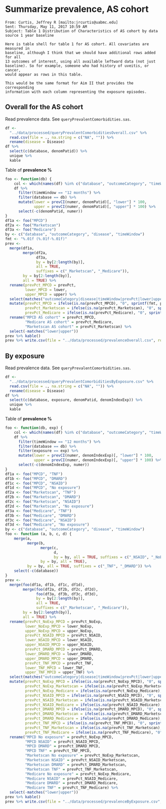 # Summarize prevalence, AS cohort

```
From: Curtis, Jeffrey R [mailto:jrcurtis@uabmc.edu] 
Sent: Thursday, May 11, 2017 10:59 AM
Subject: Table 1 Distribution of Characteristics of AS cohort by data source 1 year baseline

Here is table shell for table 1 for AS cohort. All covariates are measured in
baseline, although I think that we should have additional rows added for all
13 outcomes of interest, using all available leftward data (not just
baseline). So for example, someone who had history of uveitis, or cancer,
would appear as rows in this table.

This would be the same format for Aim II that provides the corresponding
information with each column representing the exposure episodes.
```


## Overall for the AS cohort

Read prevalence data.
See `queryPrevalentComorbidities.sas`.

```r
df <-
  "../data/processed/queryPrevalentComorbiditiesOverall.csv" %>% 
  read.csv(file = ., na.string = c("NA", "")) %>% 
  rename(disease = Disease)
df %>% 
  select(c(database, denomPatid)) %>% 
  unique %>% 
  kable
```

Table of **prevalence %**

```r
foo <- function(db) {
    col <- which(names(df) %in% c("database", "outcomeCategory", "timeWindow", "disease", "prevPct", "denomPatid"))
    df %>% 
      filter(timeWindow == "12 months") %>% 
      filter(database == db) %>% 
      mutate(lower = prevCI(numer, denomPatid)[, "lower"] * 100,
             upper = prevCI(numer, denomPatid)[, "upper"] * 100) %>% 
      select(-c(denomPatid, numer))
}
df1a <- foo("MPCD")
df2a <- foo("Marketscan")
df3a <- foo("Medicare")
by <- c("database", "outcomeCategory", "disease", "timeWindow")
fmt <- "%.01f (%.01f-%.01f)"
prev <- 
  merge(df1a, 
        merge(df2a,
              df3a,
              by = by[2:length(by)],
              all = TRUE,
              suffixes = c("_Marketscan", "_Medicare")),
        by = by[2:length(by)],
        all = TRUE) %>% 
  rename(prevPct_MPCD = prevPct,
         lower_MPCD = lower,
         upper_MPCD = upper) %>%
  select(matches("outcomeCategory|disease|timeWindow|prevPct|lower|upper")) %>% 
  mutate(prevPct_MPCD = ifelse(is.na(prevPct_MPCD), "0", sprintf(fmt, prevPct_MPCD, lower_MPCD, upper_MPCD)),
         prevPct_Marketscan = ifelse(is.na(prevPct_Marketscan), "0", sprintf(fmt, prevPct_Marketscan, lower_Marketscan, upper_Marketscan)),
         prevPct_Medicare = ifelse(is.na(prevPct_Medicare), "0", sprintf(fmt, prevPct_Medicare, lower_Medicare, upper_Medicare))) %>% 
  rename("MPCD AS cohort" = prevPct_MPCD,
         "Medicare AS cohort" = prevPct_Medicare,
         "Marketscan AS cohort" = prevPct_Marketscan) %>% 
  select(-matches("lower|upper"))
prev %>% kable()
prev %>% write.csv(file = "../data/processed/prevalenceOverall.csv", row.names = FALSE)
```


## By exposure

Read prevalence data.
See `queryPrevalentComorbidities.sas`.

```r
df <-
  "../data/processed/queryPrevalentComorbiditiesByExposure.csv" %>% 
  read.csv(file = ., na.string = c("NA", "")) %>% 
  rename(disease = Disease)
df %>% 
  select(c(database, exposure, denomPatid, denomIndexExp)) %>% 
  unique %>% 
  kable
```

Table of **prevalence %**

```r
foo <- function(db, exp) {
    col <- which(names(df) %in% c("database", "outcomeCategory", "timeWindow", "disease", "prevPct", "denomIndexExp"))
    df %>% 
      filter(timeWindow == "12 months") %>% 
      filter(database == db) %>% 
      filter(exposure == exp) %>% 
      mutate(lower = prevCI(numer, denomIndexExp)[, "lower"] * 100,
             upper = prevCI(numer, denomIndexExp)[, "upper"] * 100) %>% 
      select(-c(denomIndexExp, numer))
}
df1a <- foo("MPCD", "TNF")
df1b <- foo("MPCD", "DMARD")
df1c <- foo("MPCD", "NSAID")
df1d <- foo("MPCD", "No exposure")
df2a <- foo("Marketscan", "TNF")
df2b <- foo("Marketscan", "DMARD")
df2c <- foo("Marketscan", "NSAID")
df2d <- foo("Marketscan", "No exposure")
df3a <- foo("Medicare", "TNF")
df3b <- foo("Medicare", "DMARD")
df3c <- foo("Medicare", "NSAID")
df3d <- foo("Medicare", "No exposure")
by <- c("database", "outcomeCategory", "disease", "timeWindow")
foo <- function (a, b, c, d) {
    merge(a, 
          merge(b, 
                merge(c, 
                      d, 
                      by = by, all = TRUE, suffixes = c("_NSAID", "_NoExp")),
                by = by, all = TRUE), 
          by = by, all = TRUE, suffixes = c("_TNF", "_DMARD")) %>% 
    select(-c(database))
}
prev <- 
  merge(foo(df1a, df1b, df1c, df1d), 
        merge(foo(df2a, df2b, df2c, df2d),
              foo(df3a, df3b, df3c, df3d),
              by = by[2:length(by)],
              all = TRUE,
              suffixes = c("_Marketscan", "_Medicare")),
        by = by[2:length(by)],
        all = TRUE) %>% 
  rename(prevPct_NoExp_MPCD = prevPct_NoExp,
         lower_NoExp_MPCD = lower_NoExp,
         upper_NoExp_MPCD = upper_NoExp,
         prevPct_NSAID_MPCD = prevPct_NSAID,
         lower_NSAID_MPCD = lower_NSAID,
         upper_NSAID_MPCD = upper_NSAID,
         prevPct_DMARD_MPCD = prevPct_DMARD,
         lower_DMARD_MPCD = lower_DMARD,
         upper_DMARD_MPCD = upper_DMARD,
         prevPct_TNF_MPCD = prevPct_TNF,
         lower_TNF_MPCD = lower_TNF,
         upper_TNF_MPCD = upper_TNF) %>%
  select(matches("outcomeCategory|disease|timeWindow|prevPct|lower|upper")) %>% 
  mutate(prevPct_NoExp_MPCD = ifelse(is.na(prevPct_NoExp_MPCD), "0", sprintf(fmt, prevPct_NoExp_MPCD, lower_NoExp_MPCD, upper_NoExp_MPCD)),
         prevPct_NoExp_Marketscan = ifelse(is.na(prevPct_NoExp_Marketscan), "0", sprintf(fmt, prevPct_NoExp_Marketscan, lower_NoExp_Marketscan, upper_NoExp_Marketscan)),
         prevPct_NoExp_Medicare = ifelse(is.na(prevPct_NoExp_Medicare), "0", sprintf(fmt, prevPct_NoExp_Medicare, lower_NoExp_Medicare, upper_NoExp_Medicare)),
         prevPct_NSAID_MPCD = ifelse(is.na(prevPct_NSAID_MPCD), "0", sprintf(fmt, prevPct_NSAID_MPCD, lower_NSAID_MPCD, upper_NSAID_MPCD)),
         prevPct_NSAID_Marketscan = ifelse(is.na(prevPct_NSAID_Marketscan), "0", sprintf(fmt, prevPct_NSAID_Marketscan, lower_NSAID_Marketscan, upper_NSAID_Marketscan)),
         prevPct_NSAID_Medicare = ifelse(is.na(prevPct_NSAID_Medicare), "0", sprintf(fmt, prevPct_NSAID_Medicare, lower_NSAID_Medicare, upper_NSAID_Medicare)),
         prevPct_DMARD_MPCD = ifelse(is.na(prevPct_DMARD_MPCD), "0", sprintf(fmt, prevPct_DMARD_MPCD, lower_DMARD_MPCD, upper_DMARD_MPCD)),
         prevPct_DMARD_Marketscan = ifelse(is.na(prevPct_DMARD_Marketscan), "0", sprintf(fmt, prevPct_DMARD_Marketscan, lower_DMARD_Marketscan, upper_DMARD_Marketscan)),
         prevPct_DMARD_Medicare = ifelse(is.na(prevPct_DMARD_Medicare), "0", sprintf(fmt, prevPct_DMARD_Medicare, lower_DMARD_Medicare, upper_DMARD_Medicare)),
         prevPct_TNF_MPCD = ifelse(is.na(prevPct_TNF_MPCD), "0", sprintf(fmt, prevPct_TNF_MPCD, lower_TNF_MPCD, upper_TNF_MPCD)),
         prevPct_TNF_Marketscan = ifelse(is.na(prevPct_TNF_Marketscan), "0", sprintf(fmt, prevPct_TNF_Marketscan, lower_TNF_Marketscan, upper_TNF_Marketscan)),
         prevPct_TNF_Medicare = ifelse(is.na(prevPct_TNF_Medicare), "0", sprintf(fmt, prevPct_TNF_Medicare, lower_TNF_Medicare, upper_TNF_Medicare))) %>% 
  rename("MPCD No exposure" = prevPct_NoExp_MPCD,
         "MPCD NSAID" = prevPct_NSAID_MPCD,
         "MPCD DMARD" = prevPct_DMARD_MPCD,
         "MPCD TNF" = prevPct_TNF_MPCD,
         "Marketscan No exposure" = prevPct_NoExp_Marketscan,
         "Marketscan NSAID" = prevPct_NSAID_Marketscan,
         "Marketscan DMARD" = prevPct_DMARD_Marketscan,
         "Marketscan TNF" = prevPct_TNF_Marketscan,
         "Medicare No exposure" = prevPct_NoExp_Medicare,
         "Medicare NSAID" = prevPct_NSAID_Medicare,
         "Medicare DMARD" = prevPct_DMARD_Medicare,
         "Medicare TNF" = prevPct_TNF_Medicare) %>% 
  select(-matches("lower|upper"))
prev %>% kable()
prev %>% write.csv(file = "../data/processed/prevalenceByExposure.csv", row.names = FALSE)
```
